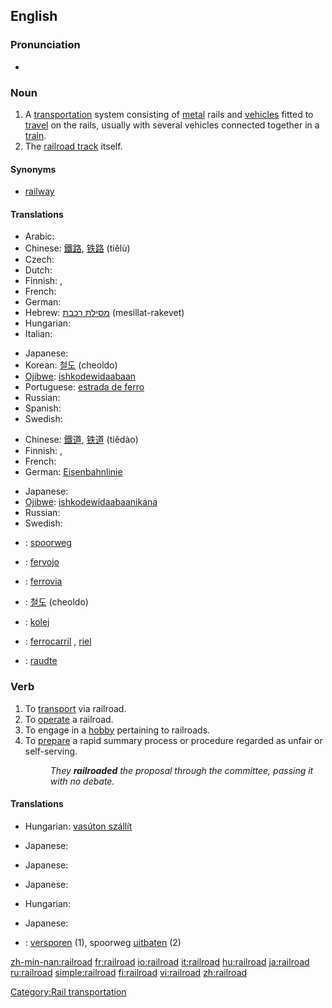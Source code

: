 {{wikipedia}}
==English==

===Pronunciation===
* {{audio|en-us-railroad.ogg|Audio (US)}}

===Noun===
{{en-noun}}

# A [[transportation]] system consisting of [[metal]] rails and [[vehicle]]s fitted to [[travel]] on the rails, usually with several vehicles connected together in a [[train]].
# The [[railroad track]] itself.

====Synonyms====
* [[railway]]

====Translations====
{{trans-top|transportation system}}
* Arabic: {{Arab|[[سكة الحديد]]}} {{IPAchar|(síket al-ħadīd)}} {{f}}
* Chinese: [[鐵路]], [[铁路]] (tiělù)
* Czech: {{t-|cs|železnice|f}}
* Dutch: {{t+|nl|spoorweg|m}}
* Finnish: {{t+|fi|rautatie}}, {{t+|fi|rautatie|alt=rautatiet}}
* French: {{t+|fr|chemin de fer|m}}
* German: {{t+|de|Eisenbahn|f}}
* Hebrew: [[מסילת רכבת]] (mesillat-rakevet) {{f}}
* Hungarian: {{t+|hu|vasút}}
* Italian: {{t+|it|ferrovia|f}}
{{trans-mid}}
* Japanese: {{t+|ja|鉄道|tr=[[てつどう]], tetsudō|sc=Jpan}}
* Korean: [[철도]] (cheoldo)
* [[Ojibwe]]: [[ishkodewidaabaan]]
* Portuguese: [[estrada de ferro]] {{f}}
* Russian: {{t+|ru|железная дорога|f|tr=želéznaja doróga|sc=Cyrl}}
* Spanish: {{t+|es|ferrocarril|m}}
* Swedish: {{t+|sv|järnväg|c}}
{{trans-bottom}}

{{trans-top|the track itself}}
* Chinese: [[鐵道]], [[铁道]] (tiědào)
* Finnish: {{t+|fi|rata}}, {{t+|fi|rautatie}}
* French: {{t+|fr|voie ferrée|f}}
* German: [[Eisenbahnlinie]] {{f}}
{{trans-mid}}
* Japanese: {{t|ja|線路|tr=senro|sc=Jpan}}
* [[Ojibwe]]: [[ishkodewidaabaanikana]]
* Russian: {{t+|ru|железная дорога|f|tr=želéznaja doróga|sc=Cyrl}}
* Swedish: {{t+|sv|järnväg|c}}
{{trans-bottom}}

{{checktrans-top}}
* {{ttbc|Dutch}}: [[spoorweg]] {{m}}
* {{ttbc|Esperanto}}: [[fervojo]]
* {{ttbc|Italian}}: [[ferrovia]] {{f}}
{{checktrans-mid}}
* {{ttbc|Korean}}: [[철도]] (cheoldo)
* {{ttbc|Polish}}: [[kolej]] {{f}}
* {{ttbc|Spanish}}: [[ferrocarril]] {{m}}, [[riel]] {{m}}
* {{ttbc|Veps}}: [[raudte]]
{{checktrans-bottom}}

===Verb===
{{en-verb}}

# To [[transport]] via railroad.
# To [[operate]] a railroad.
# To engage in a [[hobby]] pertaining to railroads.
# To [[prepare]] a rapid summary process or procedure regarded as unfair or self-serving.
#: ''They '''railroaded''' the proposal through the committee, passing it with no debate.''

====Translations====
{{trans-top|to transport via railroad}}
* Hungarian: [[vasúton szállít]]
{{trans-mid}}
* Japanese: {{t|ja|鉄道輸送する|tr=tetsudō-yusō suru|sc=Jpan}}
{{trans-bottom}}

{{trans-top|to operate a railroad}}
{{trans-mid}}
* Japanese: {{qualifier|phrase}} {{t|ja|鉄道を経営する|tr=tetsudō wo keiei suru|sc=Jpan}}
{{trans-bottom}}

{{trans-top|to engage in a hobby pertaining to railroads}}
{{trans-mid}}
* Japanese: {{qualifier|phrase}} {{t|ja|鉄道模型をする|tr=tetsudō-mokei wo suru|sc=Jpan}}
{{trans-bottom}}

{{trans-top|to prepare a rapid summary process}}
* Hungarian: {{t|hu|keresztülhajt}}
{{trans-mid}}
* Japanese: {{qualifier|phrase}} {{t|ja|強引に通過させる|tr=gōin ni tsūka saseru|sc=Jpan}}
{{trans-bottom}}

{{checktrans-top}}
* {{ttbc|Dutch}}: [[versporen]] (1), spoorweg [[uitbaten]] (2)
{{checktrans-bottom}}

[[Category:Rail transportation]]

[[zh-min-nan:railroad]]
[[fr:railroad]]
[[io:railroad]]
[[it:railroad]]
[[hu:railroad]]
[[ja:railroad]]
[[ru:railroad]]
[[simple:railroad]]
[[fi:railroad]]
[[vi:railroad]]
[[zh:railroad]]
